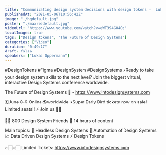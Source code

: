 ```yaml
---
title: "Communicating design system decisions with design tokens -  Lukas Oppermann Live"
publishedAt: "2021-05-06T10:56:42Z"
image: "./hqdefault.jpg"
poster: "./maxresdefault.jpg"
videoUrl: "https://www.youtube.com/watch?v=eWT394G04Os"
localImages: true
tags: ["Design tokens", "The Future of Design Systems"]
categories: ["Video"]
duration: "0:49:47"
draft: false
speakers: ["Lukas Oppermann"]
---
```


#DesignTokens #Figma #DesignSystem #DesignSystems
⚡️Ready to take your design system skills to the next level?
Join the biggest virtual, interactive Design Systems conference worldwide.

The Future of Design Systems 🚀 - https://www.intodesignsystems.com

🗓️June 8-9 Online 🌎worldwide
⚡️Super Early Bird tickets now on sale! Limited seats!! ⚡️
Join us 🙌🏻

👋🏻 800 Design System Friends
🎨 14 hours of content

Main topics:
🎨 Headless Design Systems
🤖 Automation of Design Systems
📈 Data Driven Design Systems
⚡️ Design Tokens

👉🏻👉🏻 Limited Tickets: https://www.intodesignsystems.com
